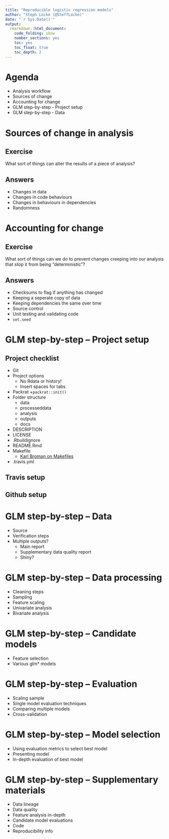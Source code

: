 ```yaml
---
title: "Reproducible logistic regression models"
author: "Steph Locke (@SteffLocke)"
date: "`r Sys.Date()`"
output: 
  rmarkdown::html_document: 
    code_folding: show
    number_sections: yes
    toc: yes
    toc_float: true
    toc_depth: 2
---
```



# Agenda
- Analysis workflow
- Sources of change
- Accounting for change
- GLM step-by-step - Project setup
- GLM step-by-step - Data

# Sources of change in analysis

## Exercise
What sort of things can alter the results of a piece of analysis?

## Answers
- Changes in data
- Changes in code behaviours
- Changes in behaviours in dependencies
- Randomness

# Accounting for change

## Exercise
What sort of things can we do to prevent changes creeping into our analysis that stop it from being "deterministic"?

## Answers
- Checksums to flag if anything has changed
- Keeping a seperate copy of data
- Keeping dependencies the same over time
- Source control
- Unit testing and validating code
- `set.seed`

# GLM step-by-step -- Project setup

## Project checklist
- Git
- Project options
  + No Rdata or history!
  + Insert spaces for tabs
- Packrat
  +`packrat::init()`
- Folder structure
  - data
  - processeddata
  - analysis
  - outputs
  - docs
- DESCRIPTION
- LICENSE
- .Rbuildignore
- README.Rmd
- Makefile
  + [Karl Broman on Makefiles](http://kbroman.org/minimal_make/)
- .travis.yml

## Travis setup 
## Github setup

# GLM step-by-step -- Data 
- Source
- Verification steps
- Multiple outputs?
  + Main report
  + Supplementary data quality report
  + Shiny?

# GLM step-by-step -- Data processing
- Cleaning steps
- Sampling
- Feature scaling
- Univariate analysis
- Bivariate analysis

# GLM step-by-step -- Candidate models
- Feature selection
- Various glm* models

# GLM step-by-step -- Evaluation
- Scaling sample
- Single model evaluation techniques
- Comparing multiple models
- Cross-validation

# GLM step-by-step -- Model selection
- Using evaluation metrics to select best model
- Presenting model
- In-depth evaluation of best model

# GLM step-by-step -- Supplementary materials
- Data lineage 
- Data quality
- Feature analysis in-depth
- Candidate model evaluations
- Code
- Reproducibility info